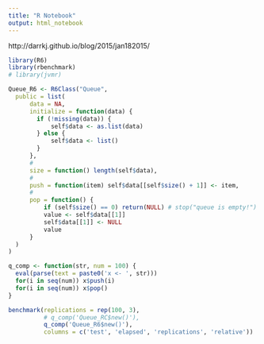 ```yaml
---
title: "R Notebook"
output: html_notebook
---
```


http://darrkj.github.io/blog/2015/jan182015/

```r
library(R6)
library(rbenchmark)
# library(jvmr)

Queue_R6 <- R6Class("Queue",
  public = list(
      data = NA,
      initialize = function(data) {
        if (!missing(data)) {
            self$data <- as.list(data)
        } else {
            self$data <- list()
        }
      },
      #
      size = function() length(self$data),
      #
      push = function(item) self$data[[self$size() + 1]] <- item,
      #
      pop = function() {
          if (self$size() == 0) return(NULL) # stop("queue is empty!")
          value <- self$data[[1]]
          self$data[[1]] <- NULL
          value
      }
  )
)
```


```r
q_comp <- function(str, num = 100) {
  eval(parse(text = paste0('x <- ', str)))
  for(i in seq(num)) x$push(i)
  for(i in seq(num)) x$pop()
}

benchmark(replications = rep(100, 3),
          # q_comp('Queue_RC$new()'), 
          q_comp('Queue_R6$new()'),
          columns = c('test', 'elapsed', 'replications', 'relative'))
```


